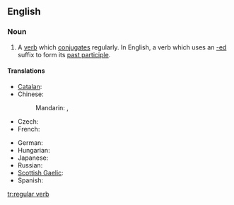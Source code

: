 ==English==

===Noun===
{{en-noun|sg=[[regular]] [[verb]]}}

# {{grammar}} A [[verb]] which [[conjugate]]s regularly.  In English, a verb which uses an [[-ed]] suffix to form its [[past participle]].

====Translations====
{{trans-top|a verb which conjugates regularly}}
* [[Catalan]]: {{t-|ca|verb regular|m}}
* Chinese:
*: Mandarin: {{t|cmn|規則動詞|sc=Hani}}, {{t|cmn|规则动词|tr=guīzé dòngcí|sc=Hani}}
* Czech: {{t-|cs|pravidelné sloveso|n}}
* French: {{t+|fr|verbe régulier|m}}
{{trans-mid}}
* German: {{t-|de|regelmäßiges Verb|n}}
* Hungarian: {{t-|hu|szabályos ige}}
* Japanese: {{t-|ja|規則動詞|tr=きそくどうし, kisoku dōshi|sc=Jpan}}
* Russian: {{t-|ru|правильный глагол|m|sc=Cyrl|tr=právil'nyj glagól|alt=пра́вильный глаго́л}}
* [[Scottish Gaelic]]: {{t-|gd|gnìomhair riaghailteach|m}}
* Spanish: {{t-|es|verbo regular|m}}
{{trans-bottom}}

[[tr:regular verb]]